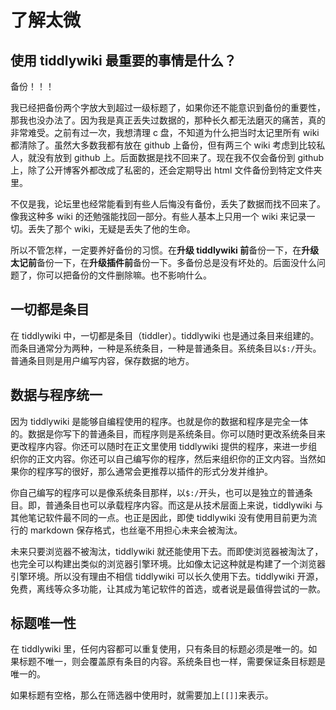 # 了解太微

## 使用 tiddlywiki 最重要的事情是什么？

<div style={{ fontSize: 50, fontWeight: "bold", color: "red" }}>备份！！！</div>

我已经把备份两个字放大到超过一级标题了，如果你还不能意识到备份的重要性，那我也没办法了。因为我是真正丢失过数据的，那种长久都无法磨灭的痛苦，真的非常难受。之前有过一次，我想清理 c 盘，不知道为什么把当时太记里所有 wiki 都清除了。虽然大多数我都有放在 github 上备份，但有两三个 wiki 考虑到比较私人，就没有放到 github 上。后面数据是找不回来了。现在我不仅会备份到 github 上，除了公开博客外都改成了私密的，还会定期导出 html 文件备份到特定文件夹里。

不仅是我，论坛里也经常能看到有些人后悔没有备份，丢失了数据而找不回来了。像我这种多 wiki 的还勉强能找回一部分。有些人基本上只用一个 wiki 来记录一切。丢失了那个 wiki，无疑是丢失了他的生命。

所以不管怎样，一定要养好备份的习惯。在**升级 tiddlywiki 前**备份一下，在**升级太记前**备份一下，在**升级插件前**备份一下。多备份总是没有坏处的。后面没什么问题了，你可以把备份的文件删除嘛。也不影响什么。

## 一切都是条目

在 tiddlywiki 中，一切都是条目（tiddler）。tiddlywiki 也是通过条目来组建的。而条目通常分为两种，一种是系统条目，一种是普通条目。系统条目以`$:/`开头。普通条目则是用户编写内容，保存数据的地方。

## 数据与程序统一

因为 tiddlywiki 是能够自编程使用的程序。也就是你的数据和程序是完全一体的。数据是你写下的普通条目，而程序则是系统条目。你可以随时更改系统条目来更改程序内容。你还可以随时在正文里使用 tiddlywiki 提供的程序，来进一步组织你的正文内容。你还可以自己编写你的程序，然后来组织你的正文内容。当然如果你的程序写的很好，那么通常会更推荐以插件的形式分发并维护。

你自己编写的程序可以是像系统条目那样，以`$:/`开头，也可以是独立的普通条目。即，普通条目也可以承载程序内容。而这是从技术层面上来说，tiddlywiki 与其他笔记软件最不同的一点。也正是因此，即使 tiddlywiki 没有使用目前更为流行的 markdown 保存格式，也丝毫不用担心未来会被淘汰。

未来只要浏览器不被淘汰，tiddlywiki 就还能使用下去。而即使浏览器被淘汰了，也完全可以构建出类似的浏览器引擎环境。比如像太记这种就是构建了一个浏览器引擎环境。所以没有理由不相信 tiddlywiki 可以长久使用下去。tiddlywiki 开源，免费，离线等众多功能，让其成为笔记软件的首选，或者说是最值得尝试的一款。

## 标题唯一性

在 tiddlywiki 里，任何内容都可以重复使用，只有条目的标题必须是唯一的。如果标题不唯一，则会覆盖原有条目的内容。系统条目也一样，需要保证条目标题是唯一的。

如果标题有空格，那么在筛选器中使用时，就需要加上`[[]]`来表示。

